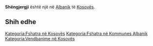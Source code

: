 {{Fshat në 
 | Emri                = Shëngjergji
 | EmriAlt                = 
 | NAME_SHORT_FORM=      
 | NAME_GENERIC=      
 | NAME_SORT_NAME_RO=      SHENGJERGJI
 | FULL_NAME_RO = Shëngjergji
 | FULL_NAME_ND_RO=Shengjergji
 | SORT_NAME_RG=SHENGJERGJI
 | FULL_NAME_RG=Shëngjergji
 | FULL_NAME_ND_RG=Shengjergji
 | SRP_NAME_SHORT_FORM=      
 | SRP_NAME_GENERIC=      
 | SRP_NAME_SORT_NAME_RO=      
 | SRP_FULL_NAME_RO = 
 | SRP_FULL_NAME_ND_RO=
 | SRP_SORT_NAME_RG=
 | SRP_FULL_NAME_RG=
 | SRP_FULL_NAME_ND_RG=
 | Emri (Rasa dhanore) = 
 | Figura              = 
 | Shteti              = Kosovo
 | Komuna              = Albanik
 | Kodi postar         = 
 | Sipërfaqja          = 

 | Popullsia           = 

 | Regj. i popullsisë  = 
 | Dend. e popullsisë  = 
 | Faqja zyrtare       = 
 <!--- Koordinatat ----> 
 | Gjerësia            = 42.636944
 | Gjatësia            = 20.534167
 | Lartësia            = 
}}
'''Shëngjergji''' është një [[]] në [[Albanik]] të [[Kosovës]].

<!-- == Gjeografia == -->
<!-- == Historia == -->
<!-- == Demografia == -->
== Shih edhe ==
{{Komuna Albanik}}
{{Kosovo-Administrata-Cung}}

[[Kategoria:Fshatra në Kosovës]]
[[Kategoria:Fshatra në Kommunes Albanik]]
[[Kategoria:Vendbanime në Kosovës]]